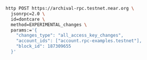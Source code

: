 ```bash
http POST https://archival-rpc.testnet.near.org \
  jsonrpc=2.0 \
  id=dontcare \
  method=EXPERIMENTAL_changes \
  params:='{
    "changes_type": "all_access_key_changes",
    "account_ids": ["account.rpc-examples.testnet"],
    "block_id": 187309655
  }'
```
